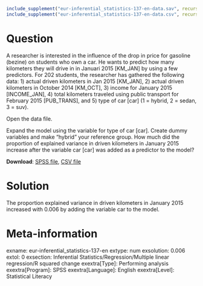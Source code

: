 ```{r, echo = FALSE, results = "hide"}
include_supplement("eur-inferential_statistics-137-en-data.sav", recursive = TRUE)
include_supplement("eur-inferential_statistics-137-en-data.csv", recursive = TRUE)
```

Question
========
A researcher is interested in the influence of the drop in price for gasoline (bezine) on students who own a car. He wants to predict how many kilometers they will drive in in Januari 2015 [KM_JAN] by using a few predictors. For 202 students, the researcher has gathered the following data: 1) actual driven kilometers in Jan 2015 [KM_JAN], 2) actual driven kilometers in October 2014 [KM_OCT], 3) income for January 2015 [INCOME_JAN], 4) total kilometers traveled using public transport for February 2015 [PUB_TRANS], and 5) type of car [car] (1 = hybrid, 2 = sedan, 3 = suv).

Open the data file.

Expand the model using the variable for type of car [car]. Create dummy variables and make "hybrid" your reference group. How much did the proportion of explained variance in driven kilometers in January 2015 increase after the variable car [car] was added as a predictor to the model?

**Download**: [SPSS file](eur-inferential_statistics-137-en-data.sav), [CSV file](eur-inferential_statistics-137-en-data.csv)


Solution
========
The proportion explained variance in driven kilometers in January 2015 increased with 0.006 by adding the variable car to the model.


Meta-information
================
exname: eur-inferential_statistics-137-en
extype: num
exsolution: 0.006
extol: 0
exsection: Inferential Statistics/Regression/Multiple linear regression/R squared change
exextra[Type]: Performing analysis
exextra[Program]: SPSS
exextra[Language]: English
exextra[Level]: Statistical Literacy